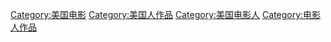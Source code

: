 [[Category:美国电影|Category:美国电影]]
[[Category:美国人作品|Category:美国人作品]]
[[Category:美国电影人|Category:美国电影人]]
[[Category:电影人作品|Category:电影人作品]]